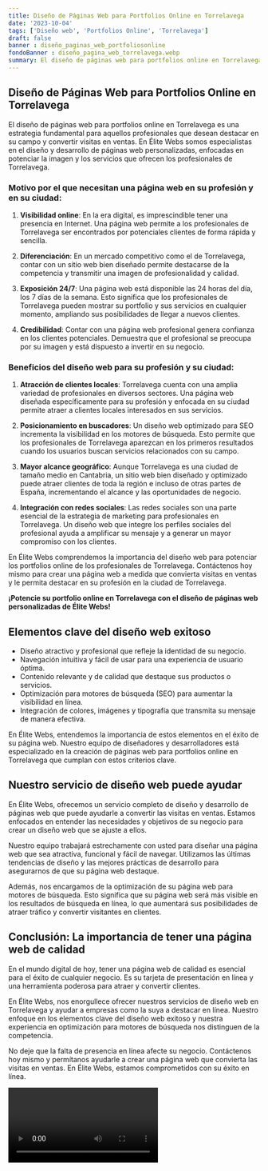 ```yaml
---
title: Diseño de Páginas Web para Portfolios Online en Torrelavega
date: '2023-10-04'
tags: ['Diseño web', 'Portfolios Online', 'Torrelavega']
draft: false
banner : diseño_paginas_web_portfoliosonline
fondoBanner : diseño_pagina_web_torrelavega.webp
summary: El diseño de páginas web para portfolios online en Torrelavega es una estrategia fundamental para aquellos profesionales que desean destacar en su campo y convertir visitas en ventas. En Élite Webs somos especialistas en el diseño y desarrollo de páginas web personalizadas, enfocadas en potenciar la imagen y los servicios que ofrecen los profesionales de Torrelavega.
---
```


## Diseño de Páginas Web para Portfolios Online en Torrelavega

El diseño de páginas web para portfolios online en Torrelavega es una estrategia fundamental para aquellos profesionales que desean destacar en su campo y convertir visitas en ventas. En Élite Webs somos especialistas en el diseño y desarrollo de páginas web personalizadas, enfocadas en potenciar la imagen y los servicios que ofrecen los profesionales de Torrelavega.

### Motivo por el que necesitan una página web en su profesión y en su ciudad:

1. **Visibilidad online**: En la era digital, es imprescindible tener una presencia en Internet. Una página web permite a los profesionales de Torrelavega ser encontrados por potenciales clientes de forma rápida y sencilla.

2. **Diferenciación**: En un mercado competitivo como el de Torrelavega, contar con un sitio web bien diseñado permite destacarse de la competencia y transmitir una imagen de profesionalidad y calidad.

3. **Exposición 24/7**: Una página web está disponible las 24 horas del día, los 7 días de la semana. Esto significa que los profesionales de Torrelavega pueden mostrar su portfolio y sus servicios en cualquier momento, ampliando sus posibilidades de llegar a nuevos clientes.

4. **Credibilidad**: Contar con una página web profesional genera confianza en los clientes potenciales. Demuestra que el profesional se preocupa por su imagen y está dispuesto a invertir en su negocio.

### Beneficios del diseño web para su profesión y su ciudad:

1. **Atracción de clientes locales**: Torrelavega cuenta con una amplia variedad de profesionales en diversos sectores. Una página web diseñada específicamente para su profesión y enfocada en su ciudad permite atraer a clientes locales interesados en sus servicios.

2. **Posicionamiento en buscadores**: Un diseño web optimizado para SEO incrementa la visibilidad en los motores de búsqueda. Esto permite que los profesionales de Torrelavega aparezcan en los primeros resultados cuando los usuarios buscan servicios relacionados con su campo.

3. **Mayor alcance geográfico**: Aunque Torrelavega es una ciudad de tamaño medio en Cantabria, un sitio web bien diseñado y optimizado puede atraer clientes de toda la región e incluso de otras partes de España, incrementando el alcance y las oportunidades de negocio.

4. **Integración con redes sociales**: Las redes sociales son una parte esencial de la estrategia de marketing para profesionales en Torrelavega. Un diseño web que integre los perfiles sociales del profesional ayuda a amplificar su mensaje y a generar un mayor compromiso con los clientes.

En Élite Webs comprendemos la importancia del diseño web para potenciar los portfolios online de los profesionales de Torrelavega. Contáctenos hoy mismo para crear una página web a medida que convierta visitas en ventas y le permita destacar en su profesión en la ciudad de Torrelavega.

**¡Potencie su portfolio online en Torrelavega con el diseño de páginas web personalizadas de Élite Webs!**

<GifSeo />

<Cta />

## Elementos clave del diseño web exitoso

- Diseño atractivo y profesional que refleje la identidad de su negocio.
- Navegación intuitiva y fácil de usar para una experiencia de usuario óptima.
- Contenido relevante y de calidad que destaque sus productos o servicios.
- Optimización para motores de búsqueda (SEO) para aumentar la visibilidad en línea.
- Integración de colores, imágenes y tipografía que transmita su mensaje de manera efectiva.

En Élite Webs, entendemos la importancia de estos elementos en el éxito de su página web. Nuestro equipo de diseñadores y desarrolladores está especializado en la creación de páginas web para portfolios online en Torrelavega que cumplan con estos criterios clave.

## Nuestro servicio de diseño web puede ayudar

En Élite Webs, ofrecemos un servicio completo de diseño y desarrollo de páginas web que puede ayudarle a convertir las visitas en ventas. Estamos enfocados en entender las necesidades y objetivos de su negocio para crear un diseño web que se ajuste a ellos.

Nuestro equipo trabajará estrechamente con usted para diseñar una página web que sea atractiva, funcional y fácil de navegar. Utilizamos las últimas tendencias de diseño y las mejores prácticas de desarrollo para asegurarnos de que su página web destaque.

Además, nos encargamos de la optimización de su página web para motores de búsqueda. Esto significa que su página web será más visible en los resultados de búsqueda en línea, lo que aumentará sus posibilidades de atraer tráfico y convertir visitantes en clientes.

## Conclusión: La importancia de tener una página web de calidad

En el mundo digital de hoy, tener una página web de calidad es esencial para el éxito de cualquier negocio. Es su tarjeta de presentación en línea y una herramienta poderosa para atraer y convertir clientes.

En Élite Webs, nos enorgullece ofrecer nuestros servicios de diseño web en Torrelavega y ayudar a empresas como la suya a destacar en línea. Nuestro enfoque en los elementos clave del diseño web exitoso y nuestra experiencia en optimización para motores de búsqueda nos distinguen de la competencia.

No deje que la falta de presencia en línea afecte su negocio. Contáctenos hoy mismo y permítanos ayudarle a crear una página web que convierta las visitas en ventas. En Élite Webs, estamos comprometidos con su éxito en línea.

<Video />

<CtaBot job='Portfolios Online' city='Torrelavega'/>

<Gmaps query='Torrelavega+españa+maps' />